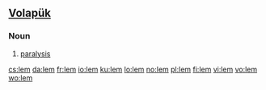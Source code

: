 ==[[Volapük]]==

===Noun===
{{infl|vo|noun}}
 
# [[paralysis]]

[[cs:lem]]
[[da:lem]]
[[fr:lem]]
[[io:lem]]
[[ku:lem]]
[[lo:lem]]
[[no:lem]]
[[pl:lem]]
[[fi:lem]]
[[vi:lem]]
[[vo:lem]]
[[wo:lem]]